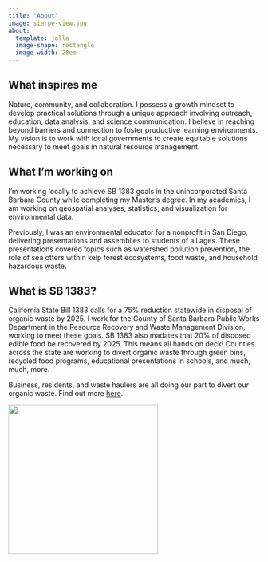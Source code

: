 ```yaml
---
title: "About"
image: sierpe-view.jpg
about:
  template: jolla
  image-shape: rectangle
  image-width: 20em
---
```


## What inspires me

Nature, community, and collaboration. I possess a growth mindset to develop practical solutions through a unique approach involving outreach, education, data analysis, and science communication. I believe in reaching beyond barriers and connection to foster productive learning environments. My vision is to work with local governments to create equitable solutions necessary to meet goals in natural resource management. 


## What I'm working on

I'm working locally to achieve SB 1383 goals in the unincorporated Santa Barbara County while completing my Master's degree. In my academics, I am working on geospatial analyses, statistics, and visualization for environmental data.

Previously, I was an environmental educator for a nonprofit in San Diego, delivering presentations and assemblies to students of all ages. These presentations covered topics such as watershed pollution prevention, the role of sea otters within kelp forest ecosystems, food waste, and household hazardous waste. 

## What is SB 1383?

California State Bill 1383 calls for a 75% reduction statewide in disposal of organic waste by 2025. I work for the County of Santa Barbara Public Works Department in the Resource Recovery and Waste Management Division, working to meet these goals. SB 1383 also madates that 20% of disposed edible food be recovered by 2025. This means all hands on deck! Counties across the state are working to divert organic waste through green bins, recycled food programs, educational presentations in schools, and much, much, more. 


Business, residents, and waste haulers are all doing our part to divert our organic waste. Find out more [here](https://lessismore.org/).

  
  <img style="float: center" width="300" height="300" src="colorado-hike.jpg"/>
  
  

  

  
  
  
  